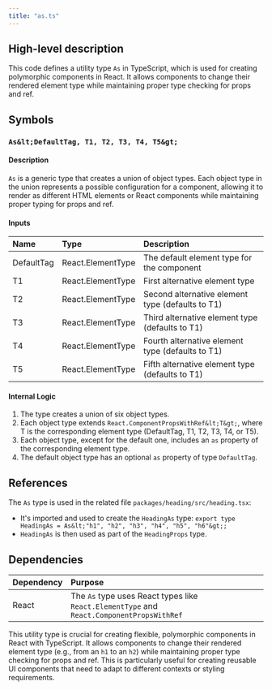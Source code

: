 ```yaml
---
title: "as.ts"
---
```


## High-level description
This code defines a utility type `As` in TypeScript, which is used for creating polymorphic components in React. It allows components to change their rendered element type while maintaining proper type checking for props and ref.

## Symbols

### `As&lt;DefaultTag, T1, T2, T3, T4, T5&gt;`

#### Description
`As` is a generic type that creates a union of object types. Each object type in the union represents a possible configuration for a component, allowing it to render as different HTML elements or React components while maintaining proper typing for props and ref.

#### Inputs
| Name | Type | Description |
|:-----|:-----|:------------|
| DefaultTag | React.ElementType | The default element type for the component |
| T1 | React.ElementType | First alternative element type |
| T2 | React.ElementType | Second alternative element type (defaults to T1) |
| T3 | React.ElementType | Third alternative element type (defaults to T1) |
| T4 | React.ElementType | Fourth alternative element type (defaults to T1) |
| T5 | React.ElementType | Fifth alternative element type (defaults to T1) |

#### Internal Logic
1. The type creates a union of six object types.
2. Each object type extends `React.ComponentPropsWithRef&lt;T&gt;`, where T is the corresponding element type (DefaultTag, T1, T2, T3, T4, or T5).
3. Each object type, except for the default one, includes an `as` property of the corresponding element type.
4. The default object type has an optional `as` property of type `DefaultTag`.

## References
The `As` type is used in the related file `packages/heading/src/heading.tsx`:
- It's imported and used to create the `HeadingAs` type: `export type HeadingAs = As&lt;"h1", "h2", "h3", "h4", "h5", "h6"&gt;;`
- `HeadingAs` is then used as part of the `HeadingProps` type.

## Dependencies
| Dependency | Purpose |
|:-----------|:--------|
| React | The `As` type uses React types like `React.ElementType` and `React.ComponentPropsWithRef` |

This utility type is crucial for creating flexible, polymorphic components in React with TypeScript. It allows components to change their rendered element type (e.g., from an `h1` to an `h2`) while maintaining proper type checking for props and ref. This is particularly useful for creating reusable UI components that need to adapt to different contexts or styling requirements.
